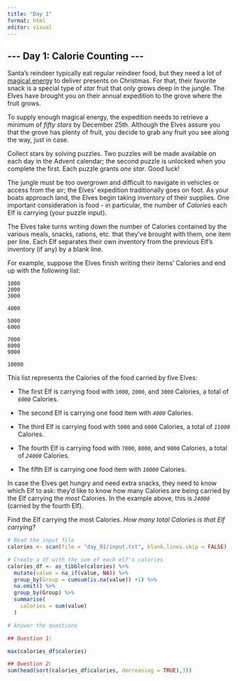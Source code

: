 ```yaml
---
title: "Day 1"
format: html
editor: visual
---
```


## \-\-- Day 1: Calorie Counting \-\--

Santa's reindeer typically eat regular reindeer food, but they need a lot of [magical energy](https://adventofcode.com/2018/day/25) to deliver presents on Christmas. For that, their favorite snack is a special type of *star* fruit that only grows deep in the jungle. The Elves have brought you on their annual expedition to the grove where the fruit grows.

To supply enough magical energy, the expedition needs to retrieve a minimum of *fifty stars* by December 25th. Although the Elves assure you that the grove has plenty of fruit, you decide to grab any fruit you see along the way, just in case.

Collect stars by solving puzzles. Two puzzles will be made available on each day in the Advent calendar; the second puzzle is unlocked when you complete the first. Each puzzle grants *one star*. Good luck!

The jungle must be too overgrown and difficult to navigate in vehicles or access from the air; the Elves' expedition traditionally goes on foot. As your boats approach land, the Elves begin taking inventory of their supplies. One important consideration is food - in particular, the number of *Calories* each Elf is carrying (your puzzle input).

The Elves take turns writing down the number of Calories contained by the various meals, snacks, rations, etc. that they've brought with them, one item per line. Each Elf separates their own inventory from the previous Elf's inventory (if any) by a blank line.

For example, suppose the Elves finish writing their items' Calories and end up with the following list:

    1000
    2000
    3000

    4000

    5000
    6000

    7000
    8000
    9000

    10000

This list represents the Calories of the food carried by five Elves:

-   The first Elf is carrying food with `1000`, `2000`, and `3000` Calories, a total of *`6000`* Calories.

-   The second Elf is carrying one food item with *`4000`* Calories.

-   The third Elf is carrying food with `5000` and `6000` Calories, a total of *`11000`* Calories.

-   The fourth Elf is carrying food with `7000`, `8000`, and `9000` Calories, a total of *`24000`* Calories.

-   The fifth Elf is carrying one food item with *`10000`* Calories.

In case the Elves get hungry and need extra snacks, they need to know which Elf to ask: they'd like to know how many Calories are being carried by the Elf carrying the *most* Calories. In the example above, this is *`24000`* (carried by the fourth Elf).

Find the Elf carrying the most Calories. *How many total Calories is that Elf carrying?*

```r
# Read the input file
calories <- scan(file = "day_01/input.txt", blank.lines.skip = FALSE)

# Create a df with the sum of each elf's calories
calories_df <- as_tibble(calories) %>%
  mutate(value = na_if(value, NA)) %>% 
  group_by(Group = cumsum(is.na(value)) +1) %>% 
  na.omit() %>% 
  group_by(Group) %>% 
  summarise(
    calories = sum(value)
  )

# Answer the questions

## Question 1: 

max(calories_df$calories)

## Question 2: 
sum(head(sort(calories_df$calories, decreasing = TRUE),3))

 




```

